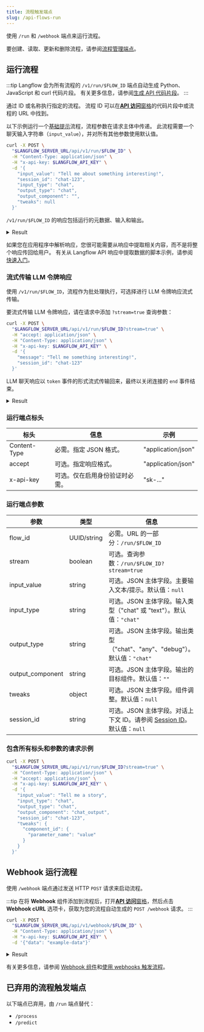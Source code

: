 ```yaml
---
title: 流程触发端点
slug: /api-flows-run
---
```



使用 `/run` 和 `/webhook` 端点来运行流程。

要创建、读取、更新和删除流程，请参阅[流程管理端点](/api-flows)。

## 运行流程

:::tip
Langflow 会为所有流程的 `/v1/run/$FLOW_ID` 端点自动生成 Python、JavaScript 和 curl 代码片段。
有关更多信息，请参阅[生成 API 代码片段](/concepts-publish#generate-api-code-snippets)。
:::

通过 ID 或名称执行指定的流程。
流程 ID 可以在[**API 访问**窗格](/concepts-publish#api-access)的代码片段中或流程的 URL 中找到。

以下示例运行一个[基础提示](/basic-prompting)流程，流程参数在请求主体中传递。
此流程需要一个聊天输入字符串（`input_value`），并对所有其他参数使用默认值。

```bash
curl -X POST \
  "$LANGFLOW_SERVER_URL/api/v1/run/$FLOW_ID" \
  -H "Content-Type: application/json" \
  -H "x-api-key: $LANGFLOW_API_KEY" \
  -d '{
    "input_value": "Tell me about something interesting!",
    "session_id": "chat-123",
    "input_type": "chat",
    "output_type": "chat",
    "output_component": "",
    "tweaks": null
  }'
```

`/v1/run/$FLOW_ID` 的响应包括运行的元数据、输入和输出。

<details>
<summary>Result</summary>

以下示例展示了基础提示流程的响应：

```json
{
  "session_id": "chat-123",
  "outputs": [{
    "inputs": {
      "input_value": "Tell me about something interesting!"
    },
    "outputs": [{
      "results": {
        "message": {
          "text": "Sure! Have you ever heard of the phenomenon known as \"bioluminescence\"? It's a fascinating natural occurrence where living organisms produce and emit light. This ability is found in various species, including certain types of jellyfish, fireflies, and deep-sea creatures like anglerfish.\n\nBioluminescence occurs through a chemical reaction in which a light-emitting molecule called luciferin reacts with oxygen, catalyzed by an enzyme called luciferase. The result is a beautiful glow that can serve various purposes, such as attracting mates, deterring predators, or luring prey.\n\nOne of the most stunning displays of bioluminescence can be seen in the ocean, where certain plankton emit light when disturbed, creating a mesmerizing blue glow in the water. This phenomenon is often referred to as \"sea sparkle\" and can be seen in coastal areas around the world.\n\nBioluminescence not only captivates our imagination but also has practical applications in science and medicine, including the development of biosensors and imaging techniques. It's a remarkable example of nature's creativity and complexity!",
          "sender": "Machine",
          "sender_name": "AI",
          "session_id": "chat-123",
          "timestamp": "2025-03-03T17:17:37+00:00",
          "flow_id": "d2bbd92b-187e-4c84-b2d4-5df365704201",
          "properties": {
            "source": {
              "id": "OpenAIModel-d1wOZ",
              "display_name": "OpenAI",
              "source": "gpt-4o-mini"
            },
            "icon": "OpenAI"
          },
          "component_id": "ChatOutput-ylMzN"
        }
      }
    }]
  }]
}
```
</details>

如果您在应用程序中解析响应，您很可能需要从响应中提取相关内容，而不是将整个响应传回给用户。
有关从 Langflow API 响应中提取数据的脚本示例，请参阅[快速入门](/get-started-quickstart)。

### 流式传输 LLM 令牌响应

使用 `/v1/run/$FLOW_ID`，流程作为批处理执行，可选择进行 LLM 令牌响应流式传输。

要流式传输 LLM 令牌响应，请在请求中添加 `?stream=true` 查询参数：

```bash
curl -X POST \
  "$LANGFLOW_SERVER_URL/api/v1/run/$FLOW_ID?stream=true" \
  -H "accept: application/json" \
  -H "Content-Type: application/json" \
  -H "x-api-key: $LANGFLOW_API_KEY" \
  -d '{
    "message": "Tell me something interesting!",
    "session_id": "chat-123"
  }'
```

LLM 聊天响应以 `token` 事件的形式流式传输回来，最终以关闭连接的 `end` 事件结束。

<details>
<summary>Result</summary>

以下示例被截断，用于展示一系列 `token` 事件以及关闭 LLM 令牌流式响应的最终 `end` 事件：

```text
{"event": "add_message", "data": {"timestamp": "2025-03-03T17:20:18", "sender": "User", "sender_name": "User", "session_id": "chat-123", "text": "Tell me about something interesting!", "files": [], "error": false, "edit": false, "properties": {"text_color": "", "background_color": "", "edited": false, "source": {"id": null, "display_name": null, "source": null}, "icon": "", "allow_markdown": false, "positive_feedback": null, "state": "complete", "targets": []}, "category": "message", "content_blocks": [], "id": "0103a21b-ebf7-4c02-9d72-017fb297f812", "flow_id": "d2bbd92b-187e-4c84-b2d4-5df365704201"}}

{"event": "add_message", "data": {"timestamp": "2025-03-03T17:20:18", "sender": "Machine", "sender_name": "AI", "session_id": "chat-123", "text": "", "files": [], "error": false, "edit": false, "properties": {"text_color": "", "background_color": "", "edited": false, "source": {"id": "OpenAIModel-d1wOZ", "display_name": "OpenAI", "source": "gpt-4o-mini"}, "icon": "OpenAI", "allow_markdown": false, "positive_feedback": null, "state": "complete", "targets": []}, "category": "message", "content_blocks": [], "id": "27b66789-e673-4c65-9e81-021752925161", "flow_id": "d2bbd92b-187e-4c84-b2d4-5df365704201"}}

{"event": "token", "data": {"chunk": " Have", "id": "27b66789-e673-4c65-9e81-021752925161", "timestamp": "2025-03-03 17:20:18 UTC"}}

{"event": "token", "data": {"chunk": " you", "id": "27b66789-e673-4c65-9e81-021752925161", "timestamp": "2025-03-03 17:20:18 UTC"}}

{"event": "token", "data": {"chunk": " ever", "id": "27b66789-e673-4c65-9e81-021752925161", "timestamp": "2025-03-03 17:20:18 UTC"}}

{"event": "token", "data": {"chunk": " heard", "id": "27b66789-e673-4c65-9e81-021752925161", "timestamp": "2025-03-03 17:20:18 UTC"}}

{"event": "token", "data": {"chunk": " of", "id": "27b66789-e673-4c65-9e81-021752925161", "timestamp": "2025-03-03 17:20:18 UTC"}}

{"event": "token", "data": {"chunk": " the", "id": "27b66789-e673-4c65-9e81-021752925161", "timestamp": "2025-03-03 17:20:18 UTC"}}

{"event": "token", "data": {"chunk": " phenomenon", "id": "27b66789-e673-4c65-9e81-021752925161", "timestamp": "2025-03-03 17:20:18 UTC"}}

{"event": "end", "data": {"result": {"session_id": "chat-123", "message": "Sure! Have you ever heard of the phenomenon known as \"bioluminescence\"?..."}}}
```

</details>

### 运行端点标头

| 标头 | 信息 | 示例 |
|--------|------|---------|
| Content-Type | 必需。指定 JSON 格式。 | "application/json" |
| accept | 可选。指定响应格式。 | "application/json" |
| x-api-key | 可选。仅在启用身份验证时必需。 | "sk-..." |

### 运行端点参数

| 参数 | 类型 | 信息 |
|-----------|------|------|
| flow_id | UUID/string | 必需。URL 的一部分：`/run/$FLOW_ID` |
| stream | boolean | 可选。查询参数：`/run/$FLOW_ID?stream=true` |
| input_value | string | 可选。JSON 主体字段。主要输入文本/提示。默认值：`null` |
| input_type | string | 可选。JSON 主体字段。输入类型（"chat" 或 "text"）。默认值：`"chat"` |
| output_type | string | 可选。JSON 主体字段。输出类型（"chat"、"any"、"debug"）。默认值：`"chat"` |
| output_component | string | 可选。JSON 主体字段。输出的目标组件。默认值：`""` |
| tweaks | object | 可选。JSON 主体字段。组件调整。默认值：`null` |
| session_id | string | 可选。JSON 主体字段。对话上下文 ID。请参阅 [Session ID](/session-id)。默认值：`null` |

### 包含所有标头和参数的请求示例

```bash
curl -X POST \
  "$LANGFLOW_SERVER_URL/api/v1/run/$FLOW_ID?stream=true" \
  -H "Content-Type: application/json" \
  -H "accept: application/json" \
  -H "x-api-key: $LANGFLOW_API_KEY" \
  -d '{
    "input_value": "Tell me a story",
    "input_type": "chat",
    "output_type": "chat",
    "output_component": "chat_output",
    "session_id": "chat-123",
    "tweaks": {
      "component_id": {
        "parameter_name": "value"
      }
    }
  }'
```

## Webhook 运行流程

使用 `/webhook` 端点通过发送 HTTP `POST` 请求来启动流程。

:::tip
在将 **Webhook** 组件添加到流程后，打开[**API 访问**窗格](/concepts-publish)，然后点击 **Webhook cURL** 选项卡，获取为您的流程自动生成的 `POST /webhook` 请求。
:::

```bash
curl -X POST \
  "$LANGFLOW_SERVER_URL/api/v1/webhook/$FLOW_ID" \
  -H "Content-Type: application/json" \
  -H "x-api-key: $LANGFLOW_API_KEY" \
  -d '{"data": "example-data"}'
```

<details>
<summary>Result</summary>

```json
{
  "message": "Task started in the background",
  "status": "in progress"
}
```

</details>

有关更多信息，请参阅 [Webhook 组件](/components-data#webhook)和[使用 webhooks 触发流程](/webhook)。

## 已弃用的流程触发端点

以下端点已弃用，由 `/run` 端点替代：

* `/process`
* `/predict`